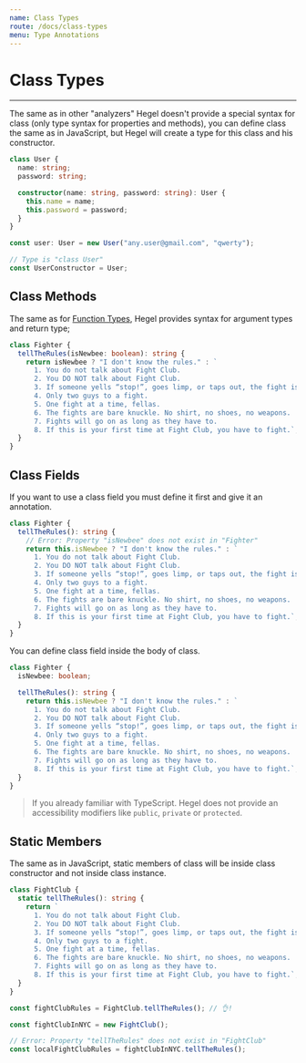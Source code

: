 ```yaml
---
name: Class Types
route: /docs/class-types
menu: Type Annotations
---
```


# Class Types
----------------

The same as in other "analyzers" Hegel doesn't provide a special syntax for class (only type syntax for properties and methods), you can define class the same as in JavaScript, but Hegel will create a type for this class and his constructor.

```typescript
class User {
  name: string;
  password: string;

  constructor(name: string, password: string): User {
    this.name = name;
    this.password = password;
  }
}

const user: User = new User("any.user@gmail.com", "qwerty");

// Type is "class User"
const UserConstructor = User;
```

## Class Methods

The same as for [Function Types](/docs/function-types), Hegel provides syntax for argument types and return type;
```typescript
class Fighter {
  tellTheRules(isNewbee: boolean): string {
    return isNewbee ? "I don't know the rules." : `
      1. You do not talk about Fight Club.
      2. You DO NOT talk about Fight Club.
      3. If someone yells “stop!”, goes limp, or taps out, the fight is over.
      4. Only two guys to a fight.
      5. One fight at a time, fellas.
      6. The fights are bare knuckle. No shirt, no shoes, no weapons.
      7. Fights will go on as long as they have to.
      8. If this is your first time at Fight Club, you have to fight.`;
  }
}
```

## Class Fields

If you want to use a class field you must define it first and give it an annotation.

```typescript
class Fighter {
  tellTheRules(): string {
    // Error: Property "isNewbee" does not exist in "Fighter"
    return this.isNewbee ? "I don't know the rules." : `
      1. You do not talk about Fight Club.
      2. You DO NOT talk about Fight Club.
      3. If someone yells “stop!”, goes limp, or taps out, the fight is over.
      4. Only two guys to a fight.
      5. One fight at a time, fellas.
      6. The fights are bare knuckle. No shirt, no shoes, no weapons.
      7. Fights will go on as long as they have to.
      8. If this is your first time at Fight Club, you have to fight.`;
  }
}
```

You can define class field inside the body of class.

```typescript
class Fighter {
  isNewbee: boolean;

  tellTheRules(): string {
    return this.isNewbee ? "I don't know the rules." : `
      1. You do not talk about Fight Club.
      2. You DO NOT talk about Fight Club.
      3. If someone yells “stop!”, goes limp, or taps out, the fight is over.
      4. Only two guys to a fight.
      5. One fight at a time, fellas.
      6. The fights are bare knuckle. No shirt, no shoes, no weapons.
      7. Fights will go on as long as they have to.
      8. If this is your first time at Fight Club, you have to fight.`;
  }
}
```

> If you already familiar with TypeScript. Hegel does not provide an accessibility modifiers like `public`, `private` or `protected`. 

## Static Members

The same as in JavaScript, static members of class will be inside class constructor and not inside class instance.

```typescript
class FightClub {
  static tellTheRules(): string {
    return `
      1. You do not talk about Fight Club.
      2. You DO NOT talk about Fight Club.
      3. If someone yells “stop!”, goes limp, or taps out, the fight is over.
      4. Only two guys to a fight.
      5. One fight at a time, fellas.
      6. The fights are bare knuckle. No shirt, no shoes, no weapons.
      7. Fights will go on as long as they have to.
      8. If this is your first time at Fight Club, you have to fight.`;
  }
}

const fightClubRules = FightClub.tellTheRules(); // 👌!

const fightClubInNYC = new FightClub();

// Error: Property "tellTheRules" does not exist in "FightClub"
const localFightClubRules = fightClubInNYC.tellTheRules();
```
